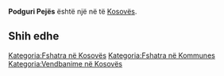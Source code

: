 {{Fshat në 
 | Emri                = Podguri Pejës
 | EmriAlt                = 
 | NAME_SHORT_FORM=      
 | NAME_GENERIC=      
 | NAME_SORT_NAME_RO=      PODGURIPEJES
 | FULL_NAME_RO = Podguri Pejës
 | FULL_NAME_ND_RO=Podguri Pejes
 | SORT_NAME_RG=PODGURIPEJES
 | FULL_NAME_RG=Podguri Pejës
 | FULL_NAME_ND_RG=Podguri Pejes
 | SRP_NAME_SHORT_FORM=      
 | SRP_NAME_GENERIC=      
 | SRP_NAME_SORT_NAME_RO=      
 | SRP_FULL_NAME_RO = 
 | SRP_FULL_NAME_ND_RO=
 | SRP_SORT_NAME_RG=
 | SRP_FULL_NAME_RG=
 | SRP_FULL_NAME_ND_RG=
 | Emri (Rasa dhanore) = 
 | Figura              = 
 | Shteti              = Kosovo
 | Komuna              = 
 | Kodi postar         = 
 | Sipërfaqja          = 

 | Popullsia           = 

 | Regj. i popullsisë  = 
 | Dend. e popullsisë  = 
 | Faqja zyrtare       = 
 <!--- Koordinatat ----> 
 | Gjerësia            = 42.783333
 | Gjatësia            = 20.4
 | Lartësia            = 
}}
'''Podguri Pejës''' është një [[]] në [[]] të [[Kosovës]].

<!-- == Gjeografia == -->
<!-- == Historia == -->
<!-- == Demografia == -->
== Shih edhe ==
{{Komuna }}
{{Kosovo-Administrata-Cung}}

[[Kategoria:Fshatra në Kosovës]]
[[Kategoria:Fshatra në Kommunes ]]
[[Kategoria:Vendbanime në Kosovës]]
